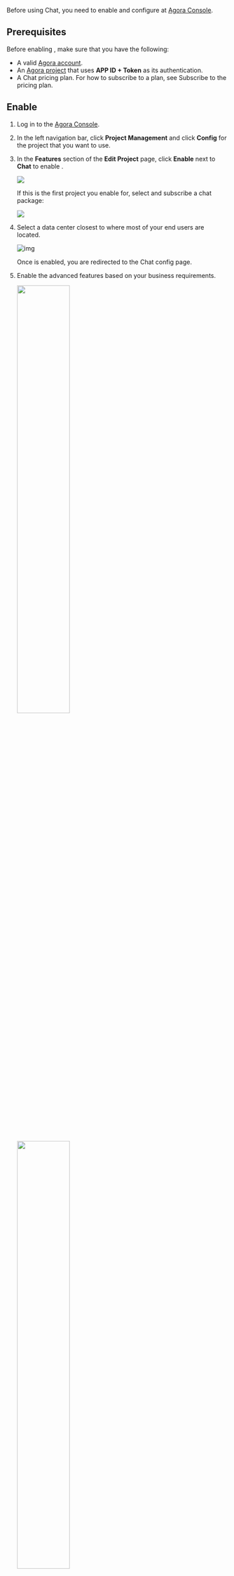 
Before using Chat, you need to enable and configure <Vg k="CHAT" /> at [Agora Console](https://console.agora.io/#onboarding).


## Prerequisites

Before enabling <Vg k="CHAT" />, make sure that you have the following:

- A valid [Agora account](/agora-chat/reference/manage-agora-account#create-an-agora-account).
- An [Agora project](/agora-chat/reference/manage-agora-account#create-an-agora-project) that uses  **APP ID + Token** as its authentication.
- A Chat pricing plan. For how to subscribe to a plan, see <Link to="../reference/pricing#subscribe-to-the-pricing-plan">Subscribe to the pricing plan</Link>.


## Enable <Vg k="CHAT" />

1. Log in to the [Agora Console](https://console.agora.io).

2. In the left navigation bar, click **Project Management** and click **Config** for the project that you want to use. 

3. In the **Features** section of the **Edit Project** page, click **Enable** next to **Chat** to enable <Vg k="CHAT" />.

    <img src="https://web-cdn.agora.io/docs-files/1658461427680" />

    If this is the first project you enable <Vg k="CHAT" /> for, select and subscribe a chat package:

    ![](/images/chat/subscribe.png)

1. Select a data center closest to where most of your end users are located.

    ![img](https://web-cdn.agora.io/docs-files/1665386519450)

    Once <Vg k="CHAT" /> is enabled, you are redirected to the Chat config page.

1. Enable the advanced <Vg k="CHAT" /> features based on your business requirements.

    <img width="50%" src="https://web-cdn.agora.io/docs-files/1658310228255" />

    <img width="50%" src="https://web-cdn.agora.io/docs-files/1658310318751" />

For details about these advanced features, see the following:
- <Link to="../develop/setup-webhooks">Message Callback</Link>
- <Link to="../client-api/threading/thread-management">Message Thread</Link>
- <Link to="../client-api/reaction">Reaction</Link>
- <Link to="../develop/offline-push">Offline Message Push (Advanced)</Link>
- <Link to="../client-api/presence">Presence</Link>
- <Link to="../client-api/messages/translate-messages">Translation</Link>
- <Link to="../develop/content-moderation">Moderation</Link>


## Get the information of the Chat project

Agora Console assigns the following information to each project that enables <Vg k="CHAT" />:

- **Data Center**: Agora provides several data centers for the service in different regions, including Beijing1 (China), Beijing VIP (China),  Singapore, Frankfurt (Germany), and Virginia (USA). After the plan is changed, the data center remains unchanged.
- **AppKey**: The unique identifier that <Vg k="CHAT" /> assigns to each app. The rule is `${OrgName}#{AppName}`.
- **OrgName**: The unique identifier that <Vg k="CHAT" /> assigns to each enterprise (organization).
- **AppName**: The name that <Vg k="CHAT" /> assigns to each app. Each app under the same enterprise (organization) must have a unique App Name.
- **API request url**: The domain of the WebSocket and RESTful API request that Agora assigns to each project.

Follow these steps to get the project information:

1. Find the project that has enabled <Vg k="CHAT" /> on the [Project management](https://console.agora.io/projects) page at Agora Console, and click **Config**.
2. On the project edit page, find **Chat** and click **Config**.
3. On the project config page, get the values of **Data Center**, **AppKey**, **OrgName**, **AppName**, **WebSocketAddress**, and **REST API**.

## Change the Chat plan

1. Log in to the [Agora Console](https://console.agora.io).

2. In the left navigation bar, click **Package**.

3. On the **Subscribe** tab, you can change your Chat plan by clicking **Subscribe** on other plans.

   ![img](https://web-cdn.agora.io/docs-files/1665389469534)

   **Note:** 
   - The plan change take effect immediately.
   - Agora doesn't recommend plan downgrading, as it could impact capacity of your applications and availability of certain features.

## Disable <Vg k="CHAT" />

1. Log in to [Agora Console](https://console.agora.io).

2. In the left navigation bar, click **Project Management** and click **Config** for the project that you want to use.

3. In the **Features** section of the **Edit Project** page, click **Enable/Configure** next to **Chat**.

4. On the **Application Information** page, disable **Chat Service Status** section.
   **Note:** When you disable <Vg k="CHAT" />, the Chat-related data are still stored in the Chat data center, and you are still charged for the plan activation fee.

   ![img](https://web-cdn.agora.io/docs-files/1665387330975)
q

## Unsubscribe <Vg k="CHAT" />

Before unsubscribing Chat, ensure all the projects that enable Chat are disabled.

1. Log in to the [Agora Console](https://console.agora.io).

2. In the left navigation bar, click **Package**.

3. On the **Subscribe** tab, scroll down to the bottom and click **Unsubscribe**.

   ![img](https://web-cdn.agora.io/docs-files/1665389814916)

    **Note:**
    - When you unsubscribe Chat, all Chat-related data are purged.
    - When you unsubscribe Chat, you are still billed with a pro-rated monthly fee and the usage occurred during that month.



## Next steps

After enabling and configuring Chat Service, the Chat-related features in Agora Analytics are enabled by default to help you keep track the usage trends and quality details. For more information, see <Link to="../reference/agora-analytics/data-insights">Data Insights</Link> and <Link to="../reference/agora-analytics/data-metrics">Data Metrics</Link>.